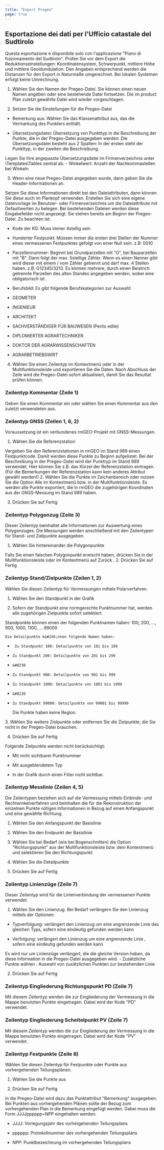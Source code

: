 ```yaml
---
title: "Export Pregeo"
page: true
---
```

## Esportazione dei dati per l&#39;Ufficio catastale del Sudtirolo

<Warning>
Questa esportazione &#232; disponibile solo con l&#39;applicazione &quot;Piano di frazionamento del Sudtirolo&quot;. 
</Warning>

<Warning>
Pr&#252;fen Sie vor dem Export die Reduktionseinstellungen: Koordinatensystem, Schwerpunkt, mittlere H&#246;he und mittlere Geoidundulation. Den Angaben entsprechend werden die Distanzen f&#252;r den Export in Naturma&#223;e umgerechnet.
Bei lokalen Systemen erfolgt keine Umrechnung.
</Warning>



1.  W&#228;hlen Sie den Namen der Pregeo-Datei. Sie k&#246;nnen einen neuen Namen angeben oder eine bestehende Datei fortsetzen. Die im <Placeholder>product</Placeholder> Plan zuletzt gew&#228;hlte Datei wird wieder vorgeschlagen.

2.  Setzen Sie die Einstellungen f&#252;r die Pregeo-Datei

- <Bold> Bemerkung aus: </Bold>  W&#228;hlen Sie das Klassenattribut aus, das die Vermarkung des Punkters enth&#228;lt.

- <Bold> &#220;bersetzungsdatei: </Bold>  &#220;bersetzung von Punkttyp in die Beschreibung der Punkte, die in der Pregeo-Datei ausgegeben werden. Die &#220;bersetzungsdatei besteht aus 2 Spalten: In der ersten steht der Punkttyp, in der zweiten die Beschreibung.


<Success>
Legen Sie Ihre angepasste &#220;bersetzungsdatei im Firmenverzeichnis unter \Templates\Tables zentral ab.

</Success>
- <Bold> Winkelwert: </Bold>  Anzahl der Nachkommastellen bei Winkeln



3.   Wenn eine neue Pregeo-Datei angegeben wurde, dann geben Sie die Header-Informationen an. 


<Success>
Setzen Sie diese Informationen direkt bei den Dateiattributen, dann k&#246;nnen Sie diese auch im Plankopf verwenden. Erstellen Sie sich eine eigene Dateivorlage im Benutzer- oder Firmenverzeichnis um die Dateiattribute mit Defaultwerten zu belegen.

</Success>
 
<Success>
Bei bestehenden Dateien werden diese Eingabefelder nicht angezeigt. Sie stehen bereits am Beginn der Pregeo-Datei.

</Success>
 Zu beachten ist:

- <Bold> Kode der KG: </Bold>  Muss immer 4stellig sein

- <Bold> Hunderter Festpunkt: </Bold>  M&#252;ssen immer die ersten drei Stellen der Nummer eines vermessenen Festpunktes gefolgt von einer Null sein. z.B: 0010

- <Bold> Parzellennummer: </Bold>  Beginnt bei Grundparzellen mit &quot;G&quot;, bei Bauparzellen mit &quot;B&quot;. Dann folgt der max. 5stellige Z&#228;hler. Wenn es einen Nenner gibt wird dieser mit einem / vom Z&#228;hler getrennt und darf max. 4 Stellen haben. z.B. G12345/3213. Es k&#246;nnen mehrere, durch einen Beistrich getrennte Parzellen des alten Standes angegeben  werden, wobei eine obligatorisch ist.

- <Bold> Berufsbild: </Bold>  Es gibt folgende Berufskategorien zur Auswahl: 

-  GEOMETER

-  INGENIEUR

-  ARCHITEKT 

-  SACHVERST&#196;NDIGER F&#220;R BAUWESEN (Perito edile)

-   DIPLOMIERTER AGRARTECHNIKER 

-   DOKTOR DER AGRARWISSENSCHAFTEN

-   AGRARBETRIEBSWIRT





4.  W&#228;hlen Sie einen Zeilentyp im Kontextmen&#252; oder in der Multifunktionsleiste und exportieren Sie die Daten. Nach Abschluss der Zeile wird die Pregeo-Datei sofort aktualisiert, damit Sie das Resultat pr&#252;fen k&#246;nnen.




### Zeilentyp Kommentar (Zeile 1)
Geben Sie einen Kommentar ein oder w&#228;hlen Sie einen Kommentar aus den zuletzt verwendeten aus.

### Zeilentyp GNSS (Zeilen 1, 6, 2)
<Success>
Voraussetzung ist ein verbundenes rmGEO-Projekt mit GNSS-Messungen.
</Success>


1. W&#228;hlen Sie die Referenzstation 


<Success>
Vergeben Sie den Referenzstationen in rmGEO im Stand 989 einen Festpunktcode. Damit werden diese Punkte zu Beginn aufgelistet. 

</Success>

<Success>
Bei der Beschreibung in der Pregeo-Datei wird der Punkttyp im Stand 989 verwendet. Hier k&#246;nnen Sie z.B. das K&#252;rzel der Referenzstation eintragen. 
<GeoMapper>(F&#252;r die Bemerkungen der Referenzstation kann kein anderes Attribut gew&#228;hl werden!)

</GeoMapper>

</Success>
2. W&#228;hlen Sie die Punkte im Zeichenbereich oder nutzen Sie die Option <Border>Alle</Border>  im Kontextmen&#252; bzw. in der Multifunktionsleiste. Es werden alle Punkte exportiert, die in rmGEO die zugeh&#246;rigen Koordinaten aus der GNSS-Messung im Stand 989 haben.

3. Dr&#252;cken Sie auf <Border>Fertig</Border> 



### Zeilentyp Polygonzug (Zeile 3)
Dieser Zeilentyp beinhaltet alle Informationen zur Auswertung eines Polygonzuges. Die Messungen werden anschlie&#223;end mit den Zeilentypen f&#252;r Stand- und Zielpunkte ausgegeben.

1. W&#228;hlen Sie hintereinander die Polygonpunkte 


<Success>
Falls Sie einen falschen Polygonpunkt erwischt haben, dr&#252;cken Sie in der Multifunktionsleiste oder im Kontextmen&#252; auf 
 <Border>Zurück</Border> .

</Success>
2. Dr&#252;cken Sie auf <Border>Fertig</Border> 



### Zeilentyp Stand/Zielpunkte (Zeilen 1, 2)
W&#228;hlen Sie diesen Zeilentyp f&#252;r Vermessungen mittels Polarverfahren.

1. W&#228;hlen Sie den Standpunkt in der Grafik

2.  Sofern der Standpunkt eine normgerechte Punktnummer  hat, werden alle zugeh&#246;rigen Zielpunkte sofort selektiert. 


<Success>
     Standpunkte k&#246;nnen einen der folgenden Punktnamen haben: 100, 200, &#8230, 900, 1000, 1100, &#8230 99000

    Die Detailpunkte k&#246;nnen folgende Namen haben:

-      Zu Standpunkt 100: Detailpunkte von 101 bis 199


-     Zu Standpunkt 200: Detailpunkte von 201 bis 299


-     &#8230


-     Zu Standpunkt 900: Detailpunkte von 901 bis 999


-     Zu Standpunkt 1000: Detailpunkte von 1001 bis 1999


-     &#8230


-     Zu Standpunkt 99000: Detailpunkte von 99001 bis 99999




    Die Punkte haben keine Region.


</Success>
3. W&#228;hlen Sie weitere Zielpunkte oder entfernen Sie die Zielpunkte, die Sie nicht in der Pregeo-Datei brauchen.

4. Dr&#252;cken Sie auf <Border>Fertig</Border> 


<Success>
   Folgende Zielpunkte werden nicht ber&#252;cksichtigt: 

- Mit nicht sichtbarer Punktnummer


- Mit ausgeblendetem Typ


- In der Grafik durch einen Filter nicht sichtbar.  




</Success>

###  Zeilentyp Messlinie (Zeilen 4, 5)
Die Zeilentypen beziehen sich auf die Vermessung mittels Einbinde- und Rechtwinkelverfahren und beinhalten die f&#252;r die Rekonstruktion der einzelnen Punkte n&#246;tigen Informationen in Bezug auf einen Anfangspunkt und eine gew&#228;hlte Richtung.

1.  W&#228;hlen Sie den Anfangspunkt der Basislinie

2.  W&#228;hlen Sie den Endpunkt der Basislinie

3.  W&#228;hlen Sie bei Bedarf (wie bei Bogenschnitten) die Option &quot;Richtungspunkt&quot; aus der Multifunktionsleiste bzw. dem Kontextmen&#252; und selektieren Sie den Richtungspunkt 

4.  W&#228;hlen Sie die Detailpunkte

5. Dr&#252;cken Sie auf <Border>Fertig</Border> 



###  Zeilentyp Linienz&#252;ge (Zeile 7)
Dieser Zeilentyp wird f&#252;r die Linienverbindung der vermessenen Punkte verwendet. 

1. W&#228;hlen Sie den Linienzug. Bei Bedarf verl&#228;ngern Sie den Linienzug mittels der Optionen:

- <Bold> Typverfolgung: </Bold>  verl&#228;ngert den Linienzug um eine angrenzende Linie des gleichen Typs, sofern eine eindeutig gefunden werden kann

- <Bold> Verfolgung: </Bold>   verl&#228;ngert den Linienzug um eine angrenzende Linie , sofern eine eindeutig gefunden werden kann


<Success>
Es wird nur um Linienz&#252;ge verl&#228;ngert, die die gleiche Version haben, da diese Information in die Pregeo-Datei ausgegeben wird.

</Success>
- <Bold> Zus&#228;tzliche Punkte w&#228;hlen </Bold> : Auswahl von zus&#228;tzlichen Punkten zur bestehenden Linie



2. Dr&#252;cken Sie auf <Border>Fertig</Border> 



###  Zeilentyp Eingliederung Richtungspunkt PD (Zeile 7)
Mit diesem Zeilentyp werden die zur Eingliederung der Vermessung in die Mappe benutzten Punkte eingetragen. Dabei wird der  Kode &quot;PD&quot; verwendet.

###  Zeilentyp Eingliederung Scheitelpunkt PV (Zeile 7)
Mit diesem Zeilentyp werden die zur Eingliederung der Vermessung in die Mappe benutzten Punkte eingetragen. Dabei wird der  Kode &quot;PV&quot; verwendet.

###  Zeilentyp Festpunkte (Zeile 8)
W&#228;hlen Sie diesen Zeilentyp f&#252;r Festpunkte oder Punkte aus vorhergehenden Teilungspl&#228;nen. 

1. W&#228;hlen Sie die Punkte aus

2. Dr&#252;cken Sie auf <Border>Fertig</Border> 


<Success>
In die Pregeo-Datei wird dazu das Punktattribut &quot;Bemerkung&quot; ausgegeben. Bei Punkten aus vorhergehenden Pl&#228;nen sollte der Bezug zum vorhergehenden Plan in die Bemerkung eingef&#252;gt werden. Dabei muss die Form JJJJpppppp=NPP eingehalten werden:

-  JJJJ: Vorlegungsjahr des vorhergehenden Teilungsplans


-  pppppp: Protokollnummer des vorhergehenden Teilungsplans


-  NPP: Punktbezeichnung im vorhergehenden Teilungsplans




</Success>




